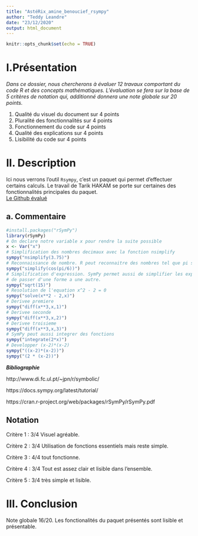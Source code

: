 ---
title: "AstéRix_amine_benoucief_rsympy"
author: "Teddy Leandre"
date: "23/12/2020"
output: html_document
---

```{r setup, include=FALSE}
knitr::opts_chunk$set(echo = TRUE)
```

# I.**Présentation**
*Dans ce dossier, nous chercherons à évaluer 12 travaux comportant du code R et des concepts mathématiques. L'évaluation se fera sur la base de 5 critères de notation qui, additionné donnera une note globale sur 20 points. *  
  
1. Qualité du visuel du document sur 4 points  
2. Pluralité des fonctionnalités sur 4 points    
3. Fonctionnement du code sur 4 points
4. Qualité des explications sur 4 points  
5. Lisibilité du code sur 4 points   
    
  
# II. Description
Ici nous verrons l'outil `Rsympy`, c'est un paquet qui permet d'effectuer certains calculs. Le travail de Tarik HAKAM se porte sur certaines des fonctionnalités principales du paquet.  
[Le Github évalué](https://github.com/T-Hak/PSBX/blob/main/Tutoriel%20rSymPy/gr02_hakam_tarik_rsympy.pdf)


## a. Commentaire
```{r}
#install.packages("rSymPy")
library(rSymPy)
# On declare notre variable x pour rendre la suite possible 
x <- Var("x")
# Simplification des nombres decimaux avec la fonction nsimplify 
sympy("nsimplify(3.75)")
# Reconnaissance de nombre. R peut reconnaitre des nombres tel que pi sans donner sa valeur exacte 
sympy("simplify(cos(pi/6))")
# Simplification d'expression. SymPy permet aussi de simplifier les expressions permettant 
# de passer d'une forme a une autre.
sympy("sqrt(15)")
# Resolution de l'equation x^2 - 2 = 0  
sympy("solve(x**2 - 2,x)")
# Derivee premiere 
sympy("diff(x**3,x,1)")
# Derivee seconde 
sympy("diff(x**3,x,2)")
# Derivee troisieme 
sympy("diff(x**3,x,3)")
# SymPy peut aussi integrer des fonctions
sympy("integrate(2*x)")  
# Developper (x-2)*(x-2)
sympy("((x-2)*(x-2))") 
sympy("(2 * (x-2))") 
```

 ***Bibliographie ***

http://www.di.fc.ul.pt/~jpn/r/symbolic/

https://docs.sympy.org/latest/tutorial/

https://cran.r-project.org/web/packages/rSymPy/rSymPy.pdf

## Notation  
  
Critère 1 : 3/4 Visuel agréable. 

Critère 2 : 3/4 Utilisation de fonctions essentiels mais reste simple. 

Critère 3 : 4/4 tout fonctionne.

Critère 4 : 3/4 Tout est assez clair et lisible dans l'ensemble.

Critère 5 : 3/4 très simple et lisible.

# III. Conclusion
Note globale 16/20. Les fonctionalités du paquet présentés sont lisible et présentable. 
